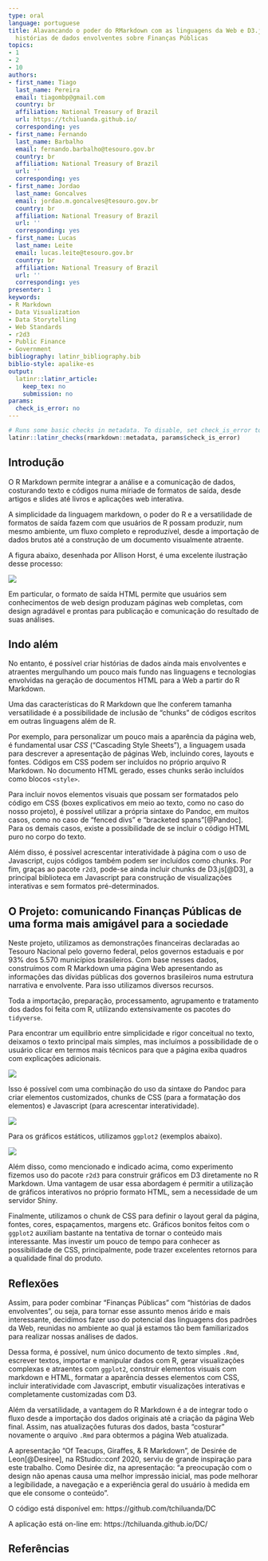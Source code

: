 ```yaml
---
type: oral
language: portuguese
title: Alavancando o poder do RMarkdown com as linguagens da Web e D3.js para produzir
  histórias de dados envolventes sobre Finanças Públicas
topics:
- 1
- 2
- 10
authors:
- first_name: Tiago
  last_name: Pereira
  email: tiagombp@gmail.com
  country: br
  affiliation: National Treasury of Brazil
  url: https://tchiluanda.github.io/
  corresponding: yes
- first_name: Fernando
  last_name: Barbalho
  email: fernando.barbalho@tesouro.gov.br
  country: br
  affiliation: National Treasury of Brazil
  url: ''
  corresponding: yes
- first_name: Jordao
  last_name: Goncalves
  email: jordao.m.goncalves@tesouro.gov.br
  country: br
  affiliation: National Treasury of Brazil
  url: ''
  corresponding: yes
- first_name: Lucas
  last_name: Leite
  email: lucas.leite@tesouro.gov.br
  country: br
  affiliation: National Treasury of Brazil
  url: ''
  corresponding: yes
presenter: 1
keywords:
- R Markdown
- Data Visualization
- Data Storytelling
- Web Standards
- r2d3
- Public Finance
- Government
bibliography: latinr_bibliography.bib
biblio-style: apalike-es
output:
  latinr::latinr_article:
    keep_tex: no
    submission: no
params:
  check_is_error: no
---
```



```r
# Runs some basic checks in metadata. To disable, set check_is_error to FALSE
latinr::latinr_checks(rmarkdown::metadata, params$check_is_error)
```

## Introdução 

O R Markdown permite integrar a análise e a comunicação de dados, costurando texto e códigos numa míriade de formatos de saída, desde artigos e slides até livros e aplicações web interativa. 

A simplicidade da linguagem markdown, o poder do R e a versatilidade de formatos de saída fazem com que usuários de R possam produzir, num mesmo ambiente, um fluxo completo e reproduzível, desde a importação de dados brutos até a construção de um documento visualmente atraente.

A figura abaixo, desenhada por Allison Horst, é uma excelente ilustração desse processo:

![]("RMarkdown.jpg")

Em particular, o formato de saída HTML permite que usuários sem conhecimentos de web design produzam páginas web completas, com design agradável e prontas para publicação e comunicação do resultado de suas análises.

## Indo além

No entanto, é possível criar histórias de dados ainda mais envolventes e atraentes mergulhando um pouco mais fundo nas linguagens e tecnologias envolvidas na geração de documentos HTML para a Web a partir do R Markdown.

Uma das características do R Markdown que lhe conferem tamanha versatilidade é a possibilidade de inclusão de "chunks" de códigos escritos em outras linguagens além de R. 

Por exemplo, para personalizar um pouco mais a aparência da página web, é fundamental usar *CSS* ("Cascading Style Sheets"), a linguagem usada para descrever a apresentação de páginas Web, incluindo cores, layouts e fontes. Códigos em CSS podem ser incluídos no próprio arquivo R Markdown. No documento HTML gerado, esses chunks serão incluídos como blocos `<style>`.

Para incluir novos elementos visuais que possam ser formatados pelo código em CSS (boxes explicativos em meio ao texto, como no caso do nosso projeto), é possível utilizar a própria sintaxe do Pandoc, em muitos casos, como no caso de "fenced divs" e "bracketed spans"[@Pandoc]. Para os demais casos, existe a possibilidade de se incluir o código HTML puro no corpo do texto.

Além disso, é possível acrescentar interatividade à página com o uso de Javascript, cujos códigos também podem ser incluídos como chunks. Por fim, graças ao pacote `r2d3`, pode-se ainda incluir chunks de D3.js[@D3], a principal biblioteca em Javascript para construção de visualizações interativas e sem formatos pré-determinados.

## O Projeto: comunicando Finanças Públicas de uma forma mais amigável para a sociedade

Neste projeto, utilizamos as demonstrações financeiras declaradas ao Tesouro Nacional pelo governo federal, pelos governos estaduais e por 93% dos 5.570 municípios brasileiros. Com base nesses dados, construímos com R Markdown uma página Web apresentando as informações das dívidas públicas dos governos brasileiros numa estrutura narrativa e envolvente. Para isso utilizamos diversos recursos.

Toda a importação, preparação, processamento, agrupamento e tratamento dos dados foi feita com R, utilizando extensivamente os pacotes do `tidyverse`.

Para encontrar um equilíbrio entre simplicidade e rigor conceitual no texto, deixamos o texto principal mais simples, mas incluímos a possibilidade de o usuário clicar em termos mais técnicos para que a página exiba quadros com explicações adicionais.

![]("boxes.png")

Isso é possível com uma combinação do uso da sintaxe do Pandoc para criar elementos customizados, chunks de CSS (para a formatação dos elementos) e Javascript (para acrescentar interatividade).

![]("chunks.png")

Para os gráficos estáticos, utilizamos `ggplot2` (exemplos abaixo).

![]("plots.png")

Além disso, como mencionado e indicado acima, como experimento fizemos uso do pacote `r2d3` para construir gráficos em D3 diretamente no R Markdown. Uma vantagem de usar essa abordagem é permitir a utilização de gráficos interativos no próprio formato HTML, sem a necessidade de um servidor Shiny.

Finalmente, utilizamos o chunk de CSS para definir o layout geral da página, fontes, cores, espaçamentos, margens etc. Gráficos bonitos feitos com o `ggplot2` auxiliam bastante na tentativa de tornar o conteúdo mais interessante. Mas investir um pouco de tempo para conhecer as possibilidade de CSS, principalmente, pode trazer excelentes retornos para a qualidade final do produto.

## Reflexões

Assim, para poder combinar "Finanças Públicas" com "histórias de dados envolventes", ou seja, para tornar esse assunto menos árido e mais interessante, decidimos fazer uso do potencial das linguagens dos padrões da Web, reunidas no ambiente ao qual já estamos tão bem familiarizados para realizar nossas análises de dados. 

Dessa forma, é possível, num único documento de texto simples `.Rmd`, escrever textos, importar e manipular dados com R, gerar visualizações complexas e atraentes com `ggplot2`, construir elementos visuais com markdown e HTML, formatar a aparência desses elementos com CSS, incluir interatividade com Javascript, embutir visualizações interativas e completamente customizadas com D3. 

Além da versatilidade, a vantagem do R Markdown é a de integrar todo o fluxo desde a importação dos dados originais até a criação da página Web final. Assim, nas atualizações futuras dos dados, basta "costurar" novamente o arquivo `.Rmd` para obtermos a página Web atualizada.

A apresentação "Of Teacups, Giraffes, & R Markdown", de Desirée de Leon[@Desiree], na RStudio::conf 2020, serviu de grande inspiração para este trabalho. Como Desirée diz, na apresentação: "a preocupação com o design não apenas causa uma melhor impressão inicial, mas pode melhorar a legibilidade, a navegação e a experiência geral do usuário à medida em que ele consome o conteúdo". 

O código está disponível em: https://github.com/tchiluanda/DC

A aplicação está on-line em: https://tchiluanda.github.io/DC/

## Referências
